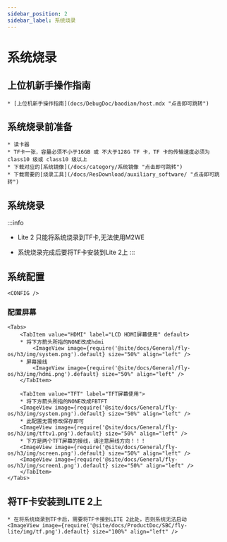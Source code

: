 ```yaml
---
sidebar_position: 2
sidebar_label: 系统烧录
---
```




# 系统烧录

## 上位机新手操作指南

    * [上位机新手操作指南](docs/DebugDoc/baodian/host.mdx "点击即可跳转") 

## 系统烧录前准备

    * 读卡器
    * TF卡一张，容量必须不小于16GB 或 不大于128G TF 卡，TF 卡的传输速度必须为 class10 级或 class10 级以上
    * 下载对应的[系统镜像](/docs/category/系统镜像 "点击即可跳转") 
    * 下载需要的[烧录工具](/docs/ResDownload/auxiliary_software/ "点击即可跳转") 

## 系统烧录

:::info
* Lite 2 只能将系统烧录到TF卡,无法使用M2WE
* 系统烧录完成后要将TF卡安装到Lite 2上
:::

    <TF />

            

## 系统配置

    <CONFIG />

### 配置屏幕

    <Tabs>
        <TabItem value="HDMI" label="LCD HDMI屏幕使用" default>
        * 将下方箭头所指的NONE改成hdmi
            <ImageView image={require('@site/docs/General/fly-os/h3/img/system.png').default} size="50%" align="left" />
        * 屏幕接线
            <ImageView image={require('@site/docs/General/fly-os/h3/img/hdmi.png').default} size="50%" align="left" />
        </TabItem>

        <TabItem value="TFT" label="TFT屏幕使用">
        * 将下方箭头所指的NONE改成FBTFT
        <ImageView image={require('@site/docs/General/fly-os/h3/img/system.png').default} size="50%" align="left" />
        * 此配置无需修改保存即可
        <ImageView image={require('@site/docs/General/fly-os/h3/img/tftv1.png').default} size="50%" align="left" />
        * 下方是两个TFT屏幕的接线，请注意屏线方向！！！ 
        <ImageView image={require('@site/docs/General/fly-os/h3/img/screen.png').default} size="50%" align="left" />
        <ImageView image={require('@site/docs/General/fly-os/h3/img/screen1.png').default} size="50%" align="left" />
        </TabItem>
    </Tabs>

## 将TF卡安装到LITE 2上

    * 在将系统烧录到TF卡后，需要将TF卡接到LITE 2此处，否则系统无法启动
    <ImageView image={require('@site/docs/ProductDoc/SBC/fly-lite/img/tf.png').default} size="100%" align="left" />  
